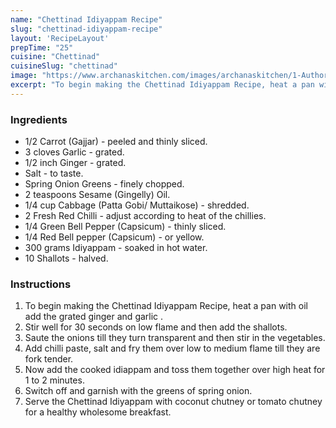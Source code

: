 ---
name: "Chettinad Idiyappam Recipe"
slug: "chettinad-idiyappam-recipe"
layout: 'RecipeLayout'
prepTime: "25"
cuisine: "Chettinad"
cuisineSlug: "chettinad"
image: "https://www.archanaskitchen.com/images/archanaskitchen/1-Author/umar/Chettinad_Idiappam_Mee_Recipe__1600.jpg"
excerpt: "To begin making the Chettinad Idiyappam Recipe, heat a pan with oil add the grated ginger and garlic "
---

### Ingredients

- 1/2 Carrot (Gajjar) - peeled and thinly sliced.
- 3 cloves Garlic - grated.
- 1/2 inch Ginger - grated.
- Salt - to taste.
- Spring Onion Greens - finely chopped.
- 2 teaspoons Sesame (Gingelly) Oil.
- 1/4 cup Cabbage (Patta Gobi/ Muttaikose) - shredded.
- 2 Fresh Red Chilli - adjust according to heat of the chillies.
- 1/4 Green Bell Pepper (Capsicum) - thinly sliced.
- 1/4 Red Bell pepper (Capsicum) - or yellow.
- 300 grams Idiyappam - soaked in hot water.
- 10 Shallots - halved.

### Instructions

1. To begin making the Chettinad Idiyappam Recipe, heat a pan with oil add the grated ginger and garlic .
1. Stir well for 30 seconds on low flame and then add the shallots.
1. Saute the onions till they turn transparent and then stir in the vegetables.
1. Add chilli paste, salt  and fry them over low to medium flame till they are fork tender.
1. Now add the cooked idiappam and toss them together over high heat for 1 to 2 minutes.
1. Switch off and garnish with the greens of spring onion.
1. Serve the Chettinad Idiyappam with coconut chutney or tomato chutney for a healthy wholesome breakfast.
